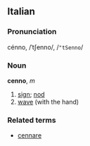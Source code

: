 ==Italian==
===Pronunciation===
cénno, /ˈtʃenno/, /<tt>"tSenno</tt>/
===Noun===
'''cenno''', ''m''

# [[sign]]; [[nod]]
# [[wave]] (with the hand)

===Related terms===
*[[cennare]]